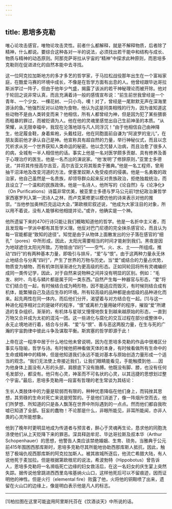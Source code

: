 ```yaml
---
---
---
```

title: 恩培多克勒
---




唯心论攻击感官，唯物论攻击灵性。前者什么都解释，就是不解释物质，后者除了精神，什么都说。要综合这种各对一半的说法，必须找出若干能中和结构与成长、物质与精神的动态原则。阿那克萨哥拉从宇宙的“精神”中探求此种原则，而恩培多克勒则在促进进化的自然本能中去寻找。

这一位阿克拉加斯地方的多才多艺的哲学家，于马拉松战役那年出生在一个富裕家庭，在酷爱马赛的环境中成长，不像是在哲学方面有出息的人。他曾经跟毕达哥拉斯派学过一阵子，但由于他年少气盛，揭露了该派的若干神秘理论而被开除。他对于轮回之说非常认真，而且充满着诗一般的感情宣布说：“前生前世我曾经是一个青年、一个少女、一棵花树、一只小鸟，噢！对了，曾经是一尾默默无声在深海里游泳的鱼。”他强烈反对以动物为食物，他认为这是同类相残的行为，因为谁知道这些动物不是由人类转变而来？他相信，所有人都曾经为神，但是因为犯了某些猥亵而粗暴的罪过，而被贬谪为人。他在他的灵魂里感觉出自己生前神圣的本质。“从荣耀，从无限幸福中，我现在沦落地球与凡人同浮沉！”由于他相信自己由神降生，他足履金鞋，身着紫袍，头戴桂冠，他在同胞面前自谦为“阿波罗的宠儿”，在朋友面前他才承认自己是神。他宣称具有超自然的力量，举行神秘仪式，而且以念咒祈求从另一个世界获知人类命运的秘密。他以念咒替人治病，而且治愈了很多人的病，全城有一半人相信他的话。事实上他是一名对医学颇多贡献、具有修养及善于心理治疗的医生。他是一名杰出的演说家。“他‘发明’了修辞原则，”亚里士多德说，“并将其传授高尔吉亚，高尔吉亚又将其贩卖于雅典。”他是一名工程师，曾用抽干沼泽地及改变河道的方法，使塞里奴斯人免受疫疠的侵袭。他是一名勇敢的政治家，他自己虽然是一名贵族，却领导群众起来反对贵族政治，拒绝独裁统治，而且设立了一个温和的民族政体。他是一名诗人，他所写的《论自然》与《论净化》（On Purifications）诗篇非常优美，被亚里士多德与罗马公元前1世纪政治兼哲学家西塞罗列入第一流诗人之林，而卢克莱修更以模仿他的诗来表示对他的推崇。“当他参加奥林匹克运动大会，”第欧根尼叙述说，“他成为大家注目的对象，所以用不着说，没有人能够和他相提并论。”或许，他确实是一个神。

他所遗留下来的470行诗只能让我们概略知道他的哲学。他是一名折中主义者，而且发现每一学派中都有其哲学义理。他反对巴门尼德的完全抹杀感官论，而且认为每一官能都是“致知的途径”。知觉是由于从物体上面散发出的分子落在感官的“细孔”（pores）中所形成，因此，太阳光需要相当的时间才能射到我们。黑夜是因为地球遮住太阳光所致。万物皆由“四行”——空气、火、水、土——所组成。推动“四行”的有两种基本力量，即吸引与排斥，“爱”与“恨”。由于这两种力量永无休止地结合与分离“四行”，产生了世界的万物与历史。当“爱”或结合的力量占优势，物质变为植物，而有机体则渐渐进化为更高级的形态。正如同轮回将所有灵魂编织成同一类传记学，因此，对于自然来说物种之间并没有明显的区别。例如：“毛发、树叶、鸟毛与鳞片都是属于同一类东西。”自然产生每一种器官与形态，“爱”将它们结合在一起，有时候结合成为畸形物，因不能适应而毁灭，有时候则结合成有机体，能繁殖自己及适应生存的环境。所有较高级的品种都是由低级的品种进化而来。起先两性在同一体内，而后他们分开，渴望着与对方结合在一起。[1]与这一种进化程序相对立的是破坏的程序，“恨”或离析力量用破坏的程序，摧毁“爱”所建造的复杂组织。渐渐的，有机体与星球又慢慢地恢复到越来越原始的形态，一直到万物又合并成为太初的混沌一团。这一些进化与腐化的交互过程在部分或整体中，永无止境地进行着，结合与分离、“爱”与“恨”、善与恶这两股力量，在生与死的广瀚的宇宙韵律中彼此斗争及谋取平衡。斯宾塞的哲学即源于此！

上帝在这一程序中居于什么地位他未曾说明，因为在恩培多克勒的作品中很难区分事实与隐喻，哲学与诗。有时候他把神看做天体的本身，有时候看做所有生命中的生命或精神中的精神，但是他知道我们永远不能对基本与原始创造力量形成一个适当的观念。“我们无法使上帝接近我们，让我们眼睛能看见，手能触摸到他……因为他身体上面没有人形的头部，肩膀底下没有胳膊。他既没有脚、膝，也没有任何毛发部分，都没有。他只有心灵，神圣而不可名状的心灵，以其迅捷的思想划过整个宇宙。”最后，恩培多克勒用一段富有哲理的老生常谈为其结论：

生长人类肢体中的力量是软弱而有限的，种种忧患降临在他们身上，而钝挫其思想，其劳碌的生命对死亡来说是短暂的。于是他们消逝了，像一阵烟升空而去，他们所梦想、所知道的只是各人飘荡在世界中所际遇到的一点点。然而他们都自我吹嘘已知道了全部。狂妄的蠢物！不论那是什么，非眼所能见，非耳所能闻，亦非人类的心灵所能想象。



他到了晚年时更明显地成为传道者与预言者，醉心于灵魂再生论，恳求他的同胞洗涤使他们从上天贬降下来的罪恶。深具释迦牟尼、毕达哥拉斯及叔本华（Arthur Schopenhauer）的思想，他警告人类应该禁绝婚姻、生育、琐务。当雅典于公元前415年围困西那库斯时，恩培多克勒尽其所能地协助西那库斯人抵抗，因此，触怒了极端仇视西那库斯的阿克拉加斯人。被其故城所逐后，他流亡希腊大陆，有人说他死于麦加拉。但是根据第欧根尼的说法，希波勃特（Hippobotus）曾告诉人，恩培多克勒将一名濒临死亡边缘的妇女救活后，在这一名妇女的庆生宴上突然失踪。据传说他曾跳进西西里岛埃基纳火山口，这样他死后可以不留痕迹，因而证明他的神性。但是火行（elemental fire）败露了他，火将他的铜鞋喷了出来，遗留在火山口的边缘上，像是明白表示他是凡人的标志。



* * *



[1]柏拉图在这里可能盗用阿里斯托芬在《饮酒谈天》中所说的话。